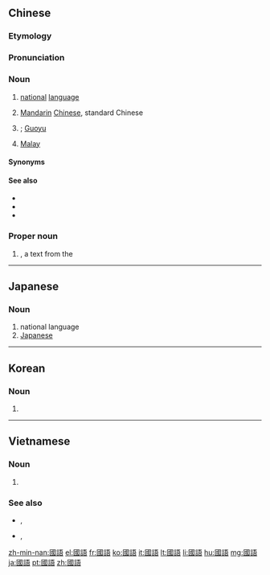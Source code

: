 ==Chinese==
{{zh-forms|s=国语}}

===Etymology===
{{rfe|zh}}

===Pronunciation===
{{zh-pron
|m=guóyǔ
|c=gwok3 jyu5
|h=pfs=koet-ngî
|md=guók-ngṳ̄
|mn=kh,zz:kok-gí/tp:kok-gú
|w=4koq nyy
|cat=n,pn
}}

===Noun===
{{zh-noun}}

# [[national]] [[language]]
# {{lb|zh|chiefly|Taiwan|colloquial|_|in|_|Hong Kong|dated|_|in|_|mainland China}} [[Mandarin]] [[Chinese]], standard Chinese
#: {{zh-x|你 會 說 國語 嗎？|Do you speak '''Mandarin'''?}}
# {{lb|zh|usually in contrast with {{zh-l|*普通話}}}} {{w|Taiwanese Mandarin}}; [[Guoyu]]
# {{lb|zh|Malaysia}} [[Malay#Proper noun|Malay]]

====Synonyms====
{{zh-dial|普通話}}

====See also====
* {{zh-l|中文}}
* {{zh-l|中國話}}
* {{zh-l|華文}}

{{zh-cat|Languages}}

===Proper noun===
{{zh-proper noun}}

# ''{{w|Guoyu (book)|Discourses of the States}}'', a text from the {{w|Spring and Autumn period}}

----

==Japanese==
{{ja-kanjitab|こく|ご|yomi=on}}

===Noun===
{{ja-noun|こくご|shin=国語}}

# national language
# [[Japanese]]

----

==Korean==
{{ko-hanjatab}}

===Noun===
{{ko-noun|sc=Kore|hangeul=국어}}

# {{hanja form of|국어|[[national]] [[language]]; [[Korean]]}}

----

==Vietnamese==
{{vi-hantutab}}

===Noun===
{{vi-hantu}}

# {{han tu form of|quốc ngữ|national language, the modern [[Vietnamese]] writing system based on the Roman alphabet}}

===See also===
* {{l|vi|字儒}}, {{l|vi|chữ Nho}}
* {{l|vi|字喃}}, {{l|vi|chữ Nôm}}

[[zh-min-nan:國語]]
[[el:國語]]
[[fr:國語]]
[[ko:國語]]
[[it:國語]]
[[lt:國語]]
[[li:國語]]
[[hu:國語]]
[[mg:國語]]
[[ja:國語]]
[[pt:國語]]
[[zh:國語]]